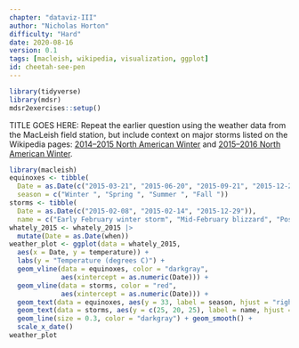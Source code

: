 ```yaml
---
chapter: "dataviz-III"
author: "Nicholas Horton"
difficulty: "Hard"
date: 2020-08-16 
version: 0.1
tags: [macleish, wikipedia, visualization, ggplot]
id: cheetah-see-pen
---
```


```r
library(tidyverse)
library(mdsr)
mdsr2exercises::setup()
```

TITLE GOES HERE:	Repeat the earlier question using the weather data from the MacLeish field station, but include context on major storms listed on the Wikipedia pages: [2014--2015 North American Winter](https://en.wikipedia.org/wiki/2014%E2%80%9315_North_American_winter) and
[2015--2016 North American Winter](https://en.wikipedia.org/wiki/2015%E2%80%9316_North_American_winter).

 <!--begin-answer-->
 
```r
library(macleish)
equinoxes <- tibble(
  Date = as.Date(c("2015-03-21", "2015-06-20", "2015-09-21", "2015-12-20")),
  season = c("Winter ", "Spring ", "Summer ", "Fall "))
storms <- tibble(
  Date = as.Date(c("2015-02-08", "2015-02-14", "2015-12-29")),
  name = c("Early February winter storm", "Mid-February blizzard", "Post-Christmas storm complex"))
whately_2015 <- whately_2015 |>
  mutate(Date = as.Date(when))
weather_plot <- ggplot(data = whately_2015,
  aes(x = Date, y = temperature)) +
  labs(y = "Temperature (degrees C)") + 
  geom_vline(data = equinoxes, color = "darkgray",
             aes(xintercept = as.numeric(Date))) +
  geom_vline(data = storms, color = "red",
             aes(xintercept = as.numeric(Date))) +
  geom_text(data = equinoxes, aes(y = 33, label = season, hjust = "right")) +
  geom_text(data = storms, aes(y = c(25, 20, 25), label = name, hjust = c("left", "left", "right")), color = "red") +
  geom_line(size = 0.3, color = "darkgray") + geom_smooth() +
  scale_x_date()
weather_plot
```

<!--end-answer-->
